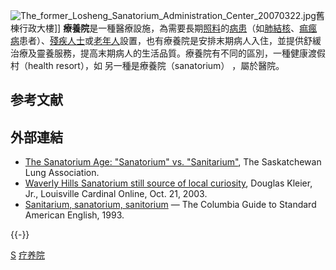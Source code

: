 [[File:The_former_Losheng_Sanatorium_Administration_Center_20070322.jpg|right]]舊棟行政大樓]]
'''療養院'''是一種醫療設施，為需要長期[[看護|照料]]的[[病患|病患]]（如[[肺結核|肺結核]]、[[痲瘋病|痲瘋病]]患者）、[[殘疾人士|殘疾人士]]或[[老年人|老年人]]設置，也有療養院是安排末期病人入住，並提供舒緩治療及靈養服務，提高末期病人的生活品質。療養院有不同的區別，一種健康渡假村（health resort），如{{link-en|戰溪療養院|Battle Creek Sanitarium}} 另一種是療養院（sanatorium） ，屬於醫院。

== 参考文献 ==
{{Reflist}}

== 外部連結 ==
* [https://web.archive.org/web/20041215034537/http://www.lung.ca/tb/tbhistory/sanatoriums/type.html The Sanatorium Age: "Sanatorium" vs. "Sanitarium"], The Saskatchewan Lung Association.
* [https://web.archive.org/web/20031105015142/http://www.louisvillecardinal.com/vnews/display.v/ART/2003/10/21/3f94b487286b5 Waverly Hills Sanatorium still source of local curiosity], Douglas Kleier, Jr., Louisville Cardinal Online, Oct. 21, 2003.
* [http://www.bartleby.com/68/59/5259.html Sanitarium, sanatorium, sanitorium] {{Wayback|url=http://www.bartleby.com/68/59/5259.html |date=20090212214116 }} — The Columbia Guide to Standard American English, 1993.
<!--(Waverly Hills photo courtesy of Tom Schwartz)-->

{{-}}
{{Authority control}}

[[Category:醫療與健康組織|S]]
[[Category:疗养院|]]
